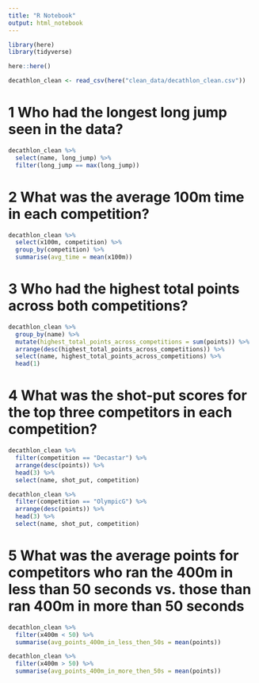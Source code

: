 ```yaml
---
title: "R Notebook"
output: html_notebook
---
```


```r
library(here)
library(tidyverse)
```

```r
here::here()

decathlon_clean <- read_csv(here("clean_data/decathlon_clean.csv"))
```


# 1 Who had the longest long jump seen in the data?

```r
decathlon_clean %>% 
  select(name, long_jump) %>% 
  filter(long_jump == max(long_jump))
```

# 2 What was the average 100m time in each competition?

```r
decathlon_clean %>% 
  select(x100m, competition) %>% 
  group_by(competition) %>% 
  summarise(avg_time = mean(x100m)) 
```

# 3 Who had the highest total points across both competitions?

```r
decathlon_clean %>% 
  group_by(name) %>% 
  mutate(highest_total_points_across_competitions = sum(points)) %>% 
  arrange(desc(highest_total_points_across_competitions)) %>% 
  select(name, highest_total_points_across_competitions) %>% 
  head(1)
```

# 4 What was the shot-put scores for the top three competitors in each competition?

```r
decathlon_clean %>% 
  filter(competition == "Decastar") %>% 
  arrange(desc(points)) %>% 
  head(3) %>% 
  select(name, shot_put, competition)

decathlon_clean %>% 
  filter(competition == "OlympicG") %>% 
  arrange(desc(points)) %>% 
  head(3) %>% 
  select(name, shot_put, competition)
```


# 5 What was the average points for competitors who ran the 400m in less than 50 seconds vs. those than ran 400m in more than 50 seconds

```r
decathlon_clean %>% 
  filter(x400m < 50) %>% 
  summarise(avg_points_400m_in_less_then_50s = mean(points))

decathlon_clean %>% 
  filter(x400m > 50) %>% 
  summarise(avg_points_400m_in_more_then_50s = mean(points))
```

